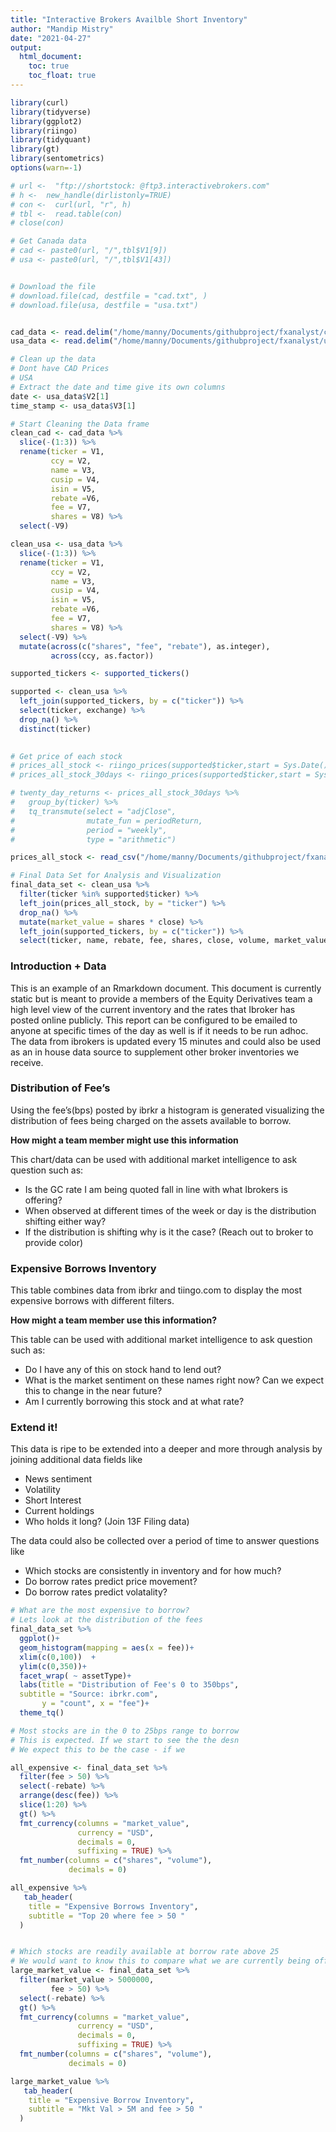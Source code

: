```yaml
---
title: "Interactive Brokers Availble Short Inventory"
author: "Mandip Mistry"
date: "2021-04-27"
output: 
  html_document:
    toc: true
    toc_float: true
---
```


```r
library(curl)
library(tidyverse)
library(ggplot2)
library(riingo)
library(tidyquant)
library(gt)
library(sentometrics)
options(warn=-1)

# url <-  "ftp://shortstock: @ftp3.interactivebrokers.com"
# h <-  new_handle(dirlistonly=TRUE)
# con <-  curl(url, "r", h)
# tbl <-  read.table(con)
# close(con)

# Get Canada data
# cad <- paste0(url, "/",tbl$V1[9])
# usa <- paste0(url, "/",tbl$V1[43])


# Download the file
# download.file(cad, destfile = "cad.txt", )
# download.file(usa, destfile = "usa.txt")


cad_data <- read.delim("/home/manny/Documents/githubproject/fxanalyst/cad.csv", sep = "|", header = FALSE)
usa_data <- read.delim("/home/manny/Documents/githubproject/fxanalyst/usa.csv", sep = "|", header = FALSE)

# Clean up the data
# Dont have CAD Prices
# USA
# Extract the date and time give its own columns
date <- usa_data$V2[1] 
time_stamp <- usa_data$V3[1] 

# Start Cleaning the Data frame
clean_cad <- cad_data %>% 
  slice(-(1:3)) %>% 
  rename(ticker = V1, 
         ccy = V2, 
         name = V3,
         cusip = V4, 
         isin = V5, 
         rebate =V6, 
         fee = V7, 
         shares = V8) %>% 
  select(-V9)

clean_usa <- usa_data %>% 
  slice(-(1:3)) %>% 
  rename(ticker = V1, 
         ccy = V2, 
         name = V3,
         cusip = V4, 
         isin = V5, 
         rebate =V6, 
         fee = V7, 
         shares = V8) %>% 
  select(-V9) %>% 
  mutate(across(c("shares", "fee", "rebate"), as.integer), 
         across(ccy, as.factor))

supported_tickers <- supported_tickers() 

supported <- clean_usa %>% 
  left_join(supported_tickers, by = c("ticker")) %>% 
  select(ticker, exchange) %>% 
  drop_na() %>% 
  distinct(ticker)
  

# Get price of each stock 
# prices_all_stock <- riingo_prices(supported$ticker,start = Sys.Date(), end_date = Sys.Date())
# prices_all_stock_30days <- riingo_prices(supported$ticker,start = Sys.Date()-20, end_date =Sys.Date(), resample_frequency = "daily")

# twenty_day_returns <- prices_all_stock_30days %>% 
#   group_by(ticker) %>% 
#   tq_transmute(select = "adjClose", 
#                mutate_fun = periodReturn, 
#                period = "weekly", 
#                type = "arithmetic")

prices_all_stock <- read_csv("/home/manny/Documents/githubproject/fxanalyst/prices.csv")

# Final Data Set for Analysis and Visualization
final_data_set <- clean_usa %>% 
  filter(ticker %in% supported$ticker) %>% 
  left_join(prices_all_stock, by = "ticker") %>% 
  drop_na() %>% 
  mutate(market_value = shares * close) %>% 
  left_join(supported_tickers, by = c("ticker")) %>% 
  select(ticker, name, rebate, fee, shares, close, volume, market_value, assetType) 
```

### Introduction + Data

This is an example of an Rmarkdown document. This document is currently static but is meant to provide a members of the Equity Derivatives team a high level view of the current inventory and the rates that Ibroker has posted online publicly. This report can be configured to be emailed to anyone at specific times of the day as well is if it needs to be run adhoc. The data from ibrokers is updated every 15 minutes and could also be used as an in house data source to supplement other broker inventories we receive.  

### Distribution of Fee's 

Using the fee's(bps) posted by ibrkr a histogram is generated visualizing the distribution of fees being charged on the assets available to borrow.

**How might a team member might use this information**

This chart/data can be used with additional market intelligence to ask question such as:  
  
  + Is the GC rate I am being quoted fall in line with what Ibrokers is offering?
  + When observed at different times of the week or day is the distribution shifting either way?
  + If the distribution is shifting why is it the case? (Reach out to broker to provide color)

### Expensive Borrows Inventory

This table combines data from ibrkr and tiingo.com to display the most expensive borrows with different filters. 

**How might a team member use this information?** 

This table can be used with additional market intelligence to ask question such as:  

  + Do I have any of this on stock hand to lend out?
  + What is the market sentiment on these names right now? Can we expect this to change in the near future?
  + Am I currently borrowing this stock and at what rate?
  
### Extend it!

This data is ripe to be extended into a deeper and more through analysis by joining additional data fields like 

  + News sentiment 
  + Volatility
  + Short Interest
  + Current holdings
  + Who holds it long? (Join 13F Filing data)

The data could also be collected over a period of time to answer questions like 

  + Which stocks are consistently in inventory and for how much?
  + Do borrow rates predict price movement?
  + Do borrow rates predict volatality?
  

```r

# What are the most expensive to borrow?
# Lets look at the distribution of the fees
final_data_set %>%
  ggplot()+
  geom_histogram(mapping = aes(x = fee))+
  xlim(c(0,100))  +
  ylim(c(0,350))+
  facet_wrap( ~ assetType)+
  labs(title = "Distribution of Fee's 0 to 350bps", 
  subtitle = "Source: ibrkr.com", 
       y = "count", x = "fee")+
  theme_tq()

# Most stocks are in the 0 to 25bps range to borrow
# This is expected. If we start to see the the desn
# We expect this to be the case - if we 

```

```r

all_expensive <- final_data_set %>% 
  filter(fee > 50) %>% 
  select(-rebate) %>% 
  arrange(desc(fee)) %>% 
  slice(1:20) %>% 
  gt() %>% 
  fmt_currency(columns = "market_value", 
               currency = "USD", 
               decimals = 0, 
               suffixing = TRUE) %>% 
  fmt_number(columns = c("shares", "volume"), 
             decimals = 0)

all_expensive %>% 
   tab_header(
    title = "Expensive Borrows Inventory",
    subtitle = "Top 20 where fee > 50 "
  )



```




```r

# Which stocks are readily available at borrow rate above 25
# We would want to know this to compare what we are currently being offered 
large_market_value <- final_data_set %>% 
  filter(market_value > 5000000, 
         fee > 50) %>% 
  select(-rebate) %>% 
  gt() %>% 
  fmt_currency(columns = "market_value", 
               currency = "USD", 
               decimals = 0, 
               suffixing = TRUE) %>% 
  fmt_number(columns = c("shares", "volume"), 
             decimals = 0)

large_market_value %>% 
   tab_header(
    title = "Expensive Borrow Inventory",
    subtitle = "Mkt Val > 5M and fee > 50 "
  )



```


